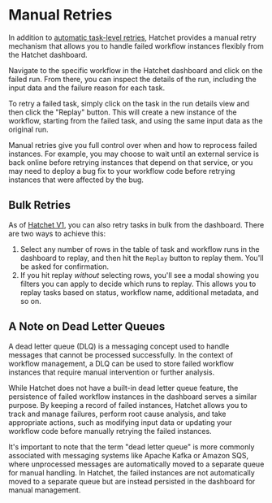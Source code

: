 # Manual Retries

In addition to [automatic task-level retries](./simple.mdx), Hatchet provides a manual retry mechanism that allows you to handle failed workflow instances flexibly from the Hatchet dashboard.

Navigate to the specific workflow in the Hatchet dashboard and click on the failed run. From there, you can inspect the details of the run, including the input data and the failure reason for each task.

To retry a failed task, simply click on the task in the run details view and then click the "Replay" button. This will create a new instance of the workflow, starting from the failed task, and using the same input data as the original run.

Manual retries give you full control over when and how to reprocess failed instances. For example, you may choose to wait until an external service is back online before retrying instances that depend on that service, or you may need to deploy a bug fix to your workflow code before retrying instances that were affected by the bug.

## Bulk Retries

As of [Hatchet V1](../announcement.mdx), you can also retry tasks in bulk from the dashboard. There are two ways to achieve this:

1. Select any number of rows in the table of task and workflow runs in the dashboard to replay, and then hit the `Replay` button to replay them. You'll be asked for confirmation.
2. If you hit replay _without_ selecting rows, you'll see a modal showing you filters you can apply to decide which runs to replay. This allows you to replay tasks based on status, workflow name, additional metadata, and so on.

## A Note on Dead Letter Queues

A dead letter queue (DLQ) is a messaging concept used to handle messages that cannot be processed successfully. In the context of workflow management, a DLQ can be used to store failed workflow instances that require manual intervention or further analysis.

While Hatchet does not have a built-in dead letter queue feature, the persistence of failed workflow instances in the dashboard serves a similar purpose. By keeping a record of failed instances, Hatchet allows you to track and manage failures, perform root cause analysis, and take appropriate actions, such as modifying input data or updating your workflow code before manually retrying the failed instances.

It's important to note that the term "dead letter queue" is more commonly associated with messaging systems like Apache Kafka or Amazon SQS, where unprocessed messages are automatically moved to a separate queue for manual handling. In Hatchet, the failed instances are not automatically moved to a separate queue but are instead persisted in the dashboard for manual management.
